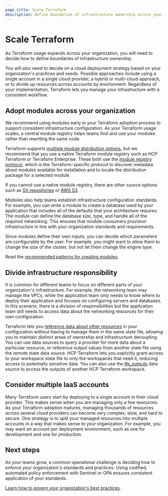 ```yaml
---
page_title: Scale Terraform
description: Define boundaries of infrastructure ownership across your team with Terraform.
---
```


# Scale Terraform

As Terraform usage expands across your organization, you will need to decide how to define boundaries of infrastructure ownership.

You will also need to decide on a cloud deployment strategy based on your organization's practices and needs. Possible approaches include using a single account in a single cloud provider, a hybrid or multi-cloud approach, or to divide up resources across accounts by environment.  Regardless of your implementation, Terraform lets you manage your infrastructure with a consistent workflow.

## Adopt modules across your organization

We recommend using modules early in your Terraform adoption process to support consistent infrastructure configuration. As your Terraform usage scales, a central module registry helps teams find and use your modules rather than rewriting the same code.

Terraform supports [multiple module distribution options](/terraform/language/modules/sources), but we recommend that you use a native Terraform module registry such as HCP Terraform or Terraform Enterprise. These both use the [module registry protocol](/terraform/internals/module-registry-protocol), which is the Terraform-specific protocol to discover metadata about modules available for installation and to locate the distribution package for a selected module.

If you cannot use a native module registry, there are other source options such as [Git repositories](/terraform/language/modules/sources#generic-git-repository) or [AWS S3](/terraform/language/modules/sources#s3-bucket).

Modules also help teams establish infrastructure configuration standards. For example, you can write a module to create a database used by your application that includes all of the defaults that your architecture requires. The module can define the database size, type, and handle all of the required networking. This ensures that module consumers provision infrastructure in line with your organization standards and requirements. 

Since modules define their own inputs, you can decide which parameters are configurable by the user. For example, you might want to allow them to change the size of the cluster, but not let them change the engine type. 

Read the [recommended patterns for creating modules](/terraform/tutorials/modules/pattern-module-creation). 

## Divide infrastructure responsibility

It is common for different teams to focus on different parts of your organization's infrastructure. For example, the networking team may manage the VPCs, while the application team only needs to know where to deploy their application and focuses on configuring servers and databases. In this scenario, there is a division of responsibilities but the application team still needs to access data about the networking resources for their own configuration. 

Terraform lets you [reference data about other resources](/terraform/language/state/remote#delegation-and-teamwork) in your configuration without having to manage them in the same state file, allowing you to maintain distinct areas of ownership and infrastructure decoupling. You can use data sources to query a provider for more data about a particular resource, or reference output values from another state file using the remote state data source. HCP Terraform lets you explicitly grant access to your workspace state file to only the workspaces that need it, reducing access to potentially sensitive data. You can also use the [tfe_outputs](https://registry.terraform.io/providers/hashicorp/tfe/latest/docs/data-sources/outputs) data source to access the outputs of another HCP Terraform workspace.

## Consider multiple IaaS accounts

Many Terraform users start by deploying to a single account in their cloud provider. This makes sense when you are managing only a few resources. As your Terraform adoption matures, managing thousands of resources across several cloud providers can become very complex, slow, and hard to secure. One strategy is to split your managed resources into multiple accounts in a way that makes sense to your organization. For example, you may want an account per deployment environment, such as one for development and one for production.

## Next steps

As your teams grow, a common operational challenge is deciding how to enforce your organization's standards and practices. Using codified, automated policy enforcement with Sentinel or OPA ensures consistent application of your standards. 

[Learn how to govern your organization's best practices](/terraform/intro/phases/govern).
